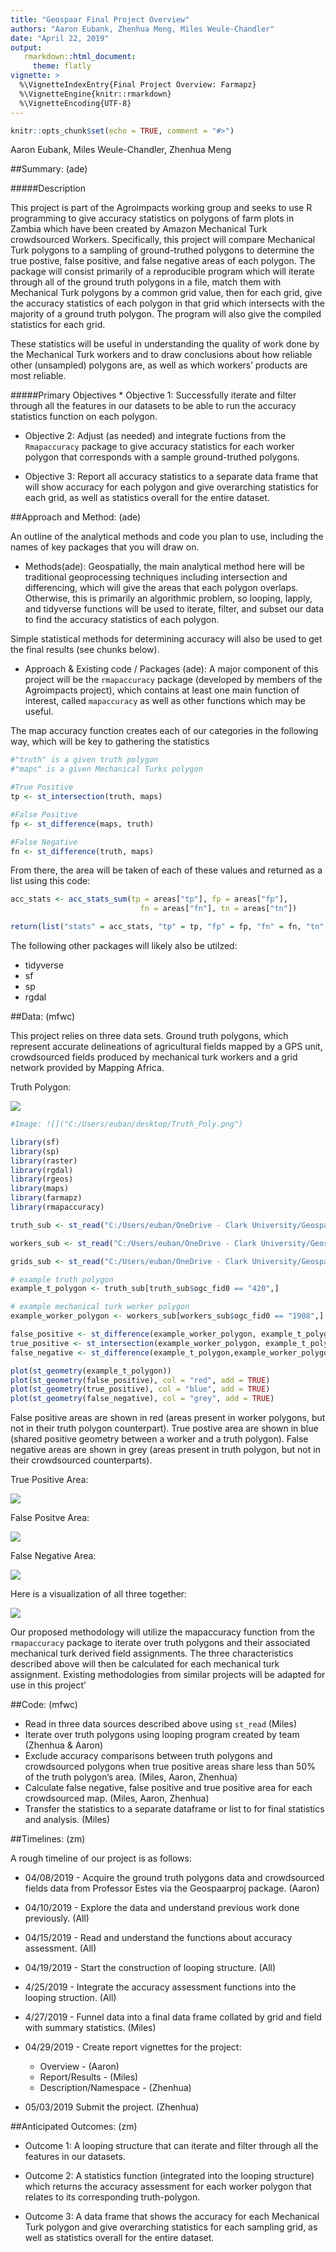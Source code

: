 ```yaml
---
title: "Geospaar Final Project Overview"
authors: "Aaron Eubank, Zhenhua Meng, Miles Weule-Chandler"
date: "April 22, 2019"
output:
   rmarkdown::html_document:
     theme: flatly
vignette: >
  %\VignetteIndexEntry{Final Project Overview: Farmapz}
  %\VignetteEngine{knitr::rmarkdown}
  %\VignetteEncoding{UTF-8}
---
```


```r
knitr::opts_chunk$set(echo = TRUE, comment = "#>")
```
Aaron Eubank, Miles Weule-Chandler, Zhenhua Meng

##Summary: 
(ade)

#####Description

This project is part of the Agroimpacts working group and seeks to use R programming to give accuracy statistics on polygons of farm plots in Zambia which have been created by Amazon Mechanical Turk crowdsourced Workers. Specifically, this project will compare Mechanical Turk polygons to a sampling of ground-truthed polygons to determine the true postive, false positive, and false negative areas of each polygon. The package will consist primarily of a reproducible program which will iterate through all of the ground truth polygons in a file, match them with Mechanical Turk polygons by a common grid value, then for each grid, give the accuracy statistics of each polygon in that grid which intersects with the majority of a ground truth polygon.  The program will also give the compiled statistics for each grid. 

These statistics will be useful in understanding the quality of work done by the Mechanical Turk workers and to draw conclusions about how reliable other (unsampled) polygons are, as well as which workers' products are most reliable.

#####Primary Objectives
* Objective 1: Successfully iterate and filter through all the features in our datasets to be able to run the accuracy statistics function on each polygon.

* Objective 2: Adjust (as needed) and integrate fuctions from the `Rmapaccuracy` package to give accuracy statistics for each worker polygon that corresponds with a sample ground-truthed polygons.

* Objective 3: Report all accuracy statistics to a separate data frame that will show accuracy for each polygon and give overarching statistics for each grid, as well as statistics overall for the entire dataset.

##Approach and Method:
(ade)

An outline of the analytical methods and code you plan to use, including the names of key packages that you will draw on. 

* Methods(ade): 
Geospatially, the main analytical method here will be traditional geoprocessing techniques including intersection and differencing, which will give the areas that each polygon overlaps. Otherwise, this is primarily an algorithmic problem, so looping, lapply, and tidyverse functions  will be used to iterate, filter, and subset our data to find the accuracy statistics of each polygon.

Simple statistical methods for determining accuracy will also be used to get the final results (see chunks below).

* Approach & Existing code / Packages (ade):
A major component of this project will be the `rmapaccuracy` package (developed by members of the Agroimpacts project), which contains at least one main function of interest, called `mapaccuracy` as well as other functions which may be useful.

The map accuracy function creates each of our categories in the following way, which will be key to gathering the statistics
```r
#"truth" is a given truth polygon
#"maps" is a given Mechanical Turks polygon

#True Positive
tp <- st_intersection(truth, maps)  

#False Positive
fp <- st_difference(maps, truth)  

#False Negative
fn <- st_difference(truth, maps)  
```

From there, the area will be taken of each of these values and returned as a list using this code:
```r
acc_stats <- acc_stats_sum(tp = areas["tp"], fp = areas["fp"], 
                             fn = areas["fn"], tn = areas["tn"])

return(list("stats" = acc_stats, "tp" = tp, "fp" = fp, "fn" = fn, "tn" = tn))
```

The following other packages will likely also be utilzed:

* tidyverse
* sf
* sp
* rgdal

##Data: 
(mfwc)

This project relies on three data sets. Ground truth polygons, which represent accurate delineations of
agricultural fields mapped by a GPS unit, crowdsourced fields produced by mechanical turk workers and a 
grid network provided by Mapping Africa.

Truth Polygon: 

![](/Users/euban/desktop/Truth_Poly.png)



```r

#Image: ![]("C:/Users/euban/desktop/Truth_Poly.png") 

library(sf)
library(sp)
library(raster)
library(rgdal)
library(rgeos)
library(maps)
library(farmapz)
library(rmapaccuracy)

truth_sub <- st_read("C:/Users/euban/OneDrive - Clark University/Geospatial Analysis with R/packages/geospaarproj/farmapz/data/CSV Data/truth_sub.sqlite")

workers_sub <- st_read("C:/Users/euban/OneDrive - Clark University/Geospatial Analysis with R/packages/geospaarproj/farmapz/data/CSV Data/workers_sub.sqlite")

grids_sub <- st_read("C:/Users/euban/OneDrive - Clark University/Geospatial Analysis with R/packages/geospaarproj/farmapz/data/CSV Data/grids_sub.sqlite")

# example truth polygon
example_t_polygon <- truth_sub[truth_sub$ogc_fid0 == "420",]

# example mechanical turk worker polygon
example_worker_polygon <- workers_sub[workers_sub$ogc_fid0 == "1908",]

false_positive <- st_difference(example_worker_polygon, example_t_polygon)
true_positive <- st_intersection(example_worker_polygon, example_t_polygon)
false_negative <- st_difference(example_t_polygon,example_worker_polygon)

plot(st_geometry(example_t_polygon))
plot(st_geometry(false_positive), col = "red", add = TRUE)
plot(st_geometry(true_positive), col = "blue", add = TRUE)
plot(st_geometry(false_negative), col = "grey", add = TRUE)
```

False positive areas are shown in red (areas present in worker polygons, but not in their 
truth polygon counterpart). True postive area are shown in blue (shared positive geometry between a worker
and a truth polygon). False negative areas are shown in grey (areas present in truth polygon, but not
in their crowdsourced counterparts). 

True Positive Area:

![](/Users/euban/desktop/True_Positive.png)

False Positve Area:

![](/Users/euban/desktop/False_Positive.png)

False Negative Area:

![](/Users/euban/desktop/False_Negative.png)

Here is a visualization of all three together:

![](/Users/euban/desktop/Overlay.png)

Our proposed methodology will utilize the mapaccuracy function from the `rmapaccuracy` package to iterate over truth polygons and their associated mechanical turk derived field assignments. The three characteristics described above will then be calculated for each mechanical turk assignment. Existing methodologies from similar projects will be adapted for use in this project'

##Code: 
(mfwc) 

* Read in three data sources described above using `st_read` (Miles)
* Iterate over truth polygons using looping program created by team (Zhenhua & Aaron)
* Exclude accuracy comparisons between truth polygons and crowdsourced polygons when true positive
areas share less than 50% of the truth polygon's area. (Miles, Aaron, Zhenhua)
* Calculate false negative, false positive and true positive area for each crowdsourced map. (Miles, Aaron, Zhenhua)
* Transfer the statistics to a separate dataframe or list to for final statistics and analysis. (Miles)

##Timelines: 
(zm)

A rough timeline of our project is as follows:

* 04/08/2019 -
Acquire the ground truth polygons data and crowdsourced fields data from Professor Estes via the Geospaarproj package. (Aaron)

* 04/10/2019 -
Explore the data and understand previous work done previously. (All)

* 04/15/2019 -
Read and understand the functions about accuracy assessment. (All)

* 04/19/2019 -
Start the construction of looping structure. (All)

* 4/25/2019 -
Integrate the accuracy assessment functions into the looping struction. (All)

* 4/27/2019 -
Funnel data into a final data frame collated by grid and field with summary statistics. (Miles)

* 04/29/2019 - Create report vignettes for the project:
    + Overview - (Aaron)
    + Report/Results - (Miles)
    + Description/Namespace - (Zhenhua)
    


* 05/03/2019
Submit the project. (Zhenhua)

##Anticipated Outcomes:
(zm)

* Outcome 1:
A looping structure that can iterate and filter through all the features in our datasets.

* Outcome 2:
A statistics function (integrated into the looping structure) which returns the accuracy assessment for each worker polygon that relates to its corresponding truth-polygon.

* Outcome 3:
A data frame that shows the accuracy for each Mechanical Turk polygon and give overarching statistics for each sampling grid, as well as statistics overall for the entire dataset.
